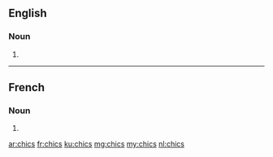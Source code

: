 ==English==

===Noun===
{{head|en|noun plural form}}

# {{plural of|chic|lang=en}}

----

==French==

===Noun===
{{head|fr|noun plural form|g=m}}

# {{plural of|chic|lang=fr}}

[[ar:chics]]
[[fr:chics]]
[[ku:chics]]
[[mg:chics]]
[[my:chics]]
[[nl:chics]]